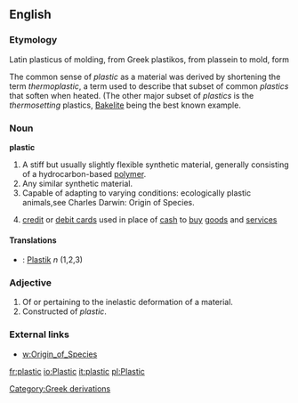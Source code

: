 ==English==

===Etymology===
Latin plasticus of molding, from Greek plastikos, from plassein to mold, form

The common sense of ''plastic'' as a material was derived by shortening the term ''thermoplastic'', a term used to describe that subset of common ''plastics'' that soften when heated.  (The other major subset of ''plastics'' is the ''thermosetting'' plastics, [[Bakelite]] being the best known example.

===Noun===
'''plastic'''
# A stiff but usually slightly flexible synthetic material, generally consisting of a hydrocarbon-based [[polymer]].
# Any similar synthetic material.
# Capable of adapting to varying conditions: ecologically plastic animals,see Charles Darwin: Origin of Species.
#{{slang}} [[credit card|credit]] or [[debit card]]s used in place of [[cash]] to [[buy]] [[goods]] and [[service]]s

====Translations====
*{{de}}: [[Plastik]] ''n'' (1,2,3)

===Adjective===
# Of or pertaining to the inelastic deformation of a material.
# Constructed of ''plastic''.

===External links===
*[[w:Origin_of_Species]]

[[Category:Greek derivations]]

[[fr:plastic]]
[[io:Plastic]]
[[it:plastic]]
[[pl:Plastic]]